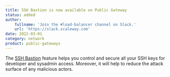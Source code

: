 ```yaml
---
title: SSH Bastion is now available on Public Gateway
status: added
author:
    fullname: 'Join the #load-balancer channel on Slack.'
    url: 'https://slack.scaleway.com'
date: 2022-03-01
category: network
product: public-gateways
---
```


The [SSH Bastion](/network/vpc/how-to/use-ssh-bastion/) feature helps you control and secure all your SSH keys for developer and sysadmin access. Moreover, it will help to reduce the attack surface of any malicious actors.